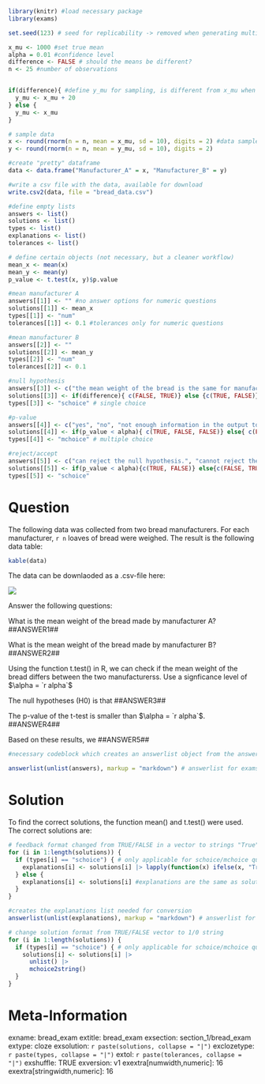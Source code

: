 ```r
library(knitr) #load necessary package 
library(exams)

set.seed(123) # seed for replicability -> removed when generating multiple differnt exercises 

x_mu <- 1000 #set true mean 
alpha = 0.01 #confidence level 
difference <- FALSE # should the means be different? 
n <- 25 #number of observations 


if(difference){ #define y_mu for sampling, is different from x_mu when the group means should be different 
  y_mu <- x_mu + 20 
} else {
  y_mu <- x_mu 
} 

# sample data 
x <- round(rnorm(n = n, mean = x_mu, sd = 10), digits = 2) #data sampled and rounded 
y <- round(rnorm(n = n, mean = y_mu, sd = 10), digits = 2) 

#create "pretty" dataframe 
data <- data.frame("Manufacturer_A" = x, "Manufacturer_B" = y)

#write a csv file with the data, available for download 
write.csv2(data, file = "bread_data.csv")
```

```r
#define empty lists 
answers <- list() 
solutions <- list() 
types <- list() 
explanations <- list() 
tolerances <- list() 

# define certain objects (not necessary, but a cleaner workflow)
mean_x <- mean(x)
mean_y <- mean(y)
p_value <- t.test(x, y)$p.value

#mean manufacturer A 
answers[[1]] <- "" #no answer options for numeric questions
solutions[[1]] <- mean_x
types[[1]] <- "num"
tolerances[[1]] <- 0.1 #tolerances only for numeric questions 

#mean manufacturer B 
answers[[2]] <- ""
solutions[[2]] <- mean_y
types[[2]] <- "num"
tolerances[[2]] <- 0.1

#null hypothesis 
answers[[3]] <- c("the mean weight of the bread is the same for manufacturer A and B.", "the mean weight of the bread is different for manufacturer A and B.")  #answer options for single choice 
solutions[[3]] <- if(difference){ c(FALSE, TRUE)} else {c(TRUE, FALSE)} #answer dynamically adjusted depending on the parameters used 
types[[3]] <- "schoice" # single choice 

#p-value 
answers[[4]] <- c("yes", "no", "not enough information in the output to answer")
solutions[[4]] <- if(p_value < alpha){ c(TRUE, FALSE, FALSE)} else{ c(FALSE, TRUE, FALSE)} # answer dynamically adjusted 
types[[4]] <- "mchoice" # multiple choice 

#reject/accept 
answers[[5]] <- c("can reject the null hypothesis.", "cannot reject the null hypothesis.")
solutions[[5]] <- if(p_value < alpha){c(TRUE, FALSE)} else{c(FALSE, TRUE)}
types[[5]] <- "schoice"
```

Question
======== 

The following data was collected from two bread manufacturers. For each manufacturer, `r n` loaves of bread were weighed. The result is the following data table: 

```r
kable(data)
```

The data can be downlaoded as a .csv-file here: 

[](bread_data.csv)

![](../images/bread.jpg)

Answer the following questions: 

What is the mean weight of the bread made by manufacturer A? ##ANSWER1##

What is the mean weight of the bread made by manufacturer B? ##ANSWER2## 

Using the function t.test() in R, we can check if the mean weight of the bread differs between the two manufacturerss. Use a signficance level of $\alpha = `r alpha`$

The null hypotheses (H0) is that ##ANSWER3## 

The p-value of the t-test is smaller than $\alpha = `r alpha`$. ##ANSWER4## 

Based on these results, we ##ANSWER5## 

```r
#necessary codeblock which creates an answerlist object from the answers list, which is needed for conversion 

answerlist(unlist(answers), markup = "markdown") # answerlist for exams2html/exams2moodle created from answers list
```

Solution 
========

To find the correct solutions, the function mean() and t.test() were used. The correct solutions are: 

```r
# feedback format changed from TRUE/FALSE in a vector to strings "True" and "False"
for (i in 1:length(solutions)) {
  if (types[i] == "schoice") { # only applicable for schoice/mchoice questions
    explanations[i] <- solutions[i] |> lapply(function(x) ifelse(x, "True", "False"))
  } else {
    explanations[i] <- solutions[i] #explanations are the same as solutions 
  }
}

#creates the explanations list needed for conversion 
answerlist(unlist(explanations), markup = "markdown") # answerlist for exams2html/exams2moodle created from solutions/explanations list -> feedback
```

```r

# change solution format from TRUE/FALSE vector to 1/0 string
for (i in 1:length(solutions)) {
  if (types[i] == "schoice") { # only applicable for schoice/mchoice questions
    solutions[i] <- solutions[i] |>
      unlist() |>
      mchoice2string()
  }
}
```

Meta-Information
================
exname: bread_exam
extitle: bread_exam 
exsection: section_1/bread_exam
extype: cloze
exsolution: `r paste(solutions, collapse = "|")`
exclozetype: `r paste(types, collapse = "|")`
extol: `r paste(tolerances, collapse = "|")`
exshuffle: TRUE
exversion: v1
exextra[numwidth,numeric]: 16
exextra[stringwidth,numeric]: 16

